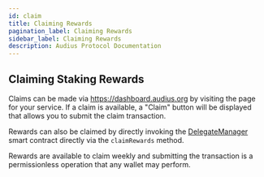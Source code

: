```yaml
---
id: claim
title: Claiming Rewards
pagination_label: Claiming Rewards
sidebar_label: Claiming Rewards
description: Audius Protocol Documentation
---
```


## Claiming Staking Rewards

Claims can be made via https://dashboard.audius.org by visiting the page for your service. If a
claim is available, a "Claim" button will be displayed that allows you to submit the claim
transaction.

Rewards can also be claimed by directly invoking the
[DelegateManager](https://etherscan.io/address/0x4d7968ebfD390D5E7926Cb3587C39eFf2F9FB225#writeProxyContract)
smart contract directly via the `claimRewards` method.

Rewards are available to claim weekly and submitting the transaction is a permissionless operation
that any wallet may perform.

